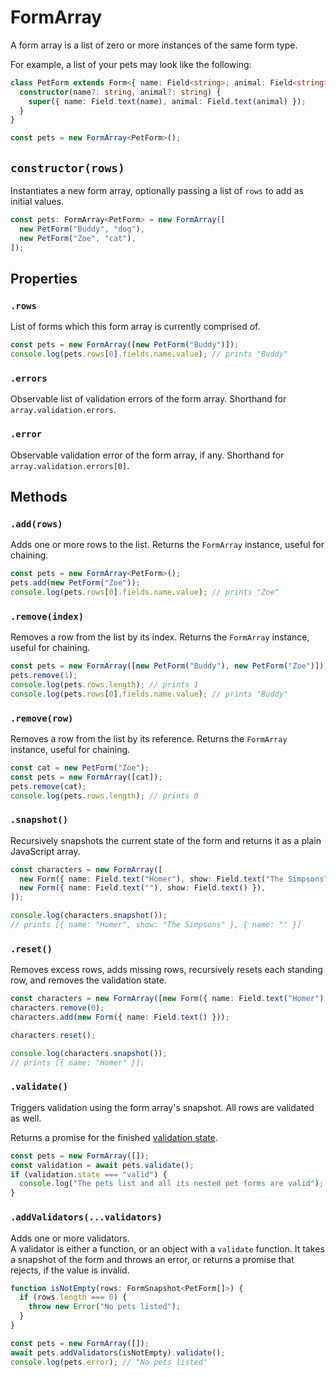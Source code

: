 # FormArray

A form array is a list of zero or more instances of the same form type.

For example, a list of your pets may look like the following:

```ts
class PetForm extends Form<{ name: Field<string>; animal: Field<string> }> {
  constructor(name?: string, animal?: string) {
    super({ name: Field.text(name), animal: Field.text(animal) });
  }
}

const pets = new FormArray<PetForm>();
```

## `constructor(rows)`

Instantiates a new form array, optionally passing a list of `rows` to add as initial values.

```ts
const pets: FormArray<PetForm> = new FormArray([
  new PetForm("Buddy", "dog"),
  new PetForm("Zoe", "cat"),
]);
```

## Properties

### `.rows`

List of forms which this form array is currently comprised of.

```ts
const pets = new FormArray([new PetForm("Buddy")]);
console.log(pets.rows[0].fields.name.value); // prints "Buddy"
```

### `.errors`

Observable list of validation errors of the form array.
Shorthand for `array.validation.errors`.

### `.error`

Observable validation error of the form array, if any.
Shorthand for `array.validation.errors[0]`.

## Methods

### `.add(rows)`

Adds one or more rows to the list. Returns the `FormArray` instance, useful for chaining.

```ts
const pets = new FormArray<PetForm>();
pets.add(new PetForm("Zoe"));
console.log(pets.rows[0].fields.name.value); // prints "Zoe"
```

### `.remove(index)`

Removes a row from the list by its index. Returns the `FormArray` instance, useful for chaining.

```ts
const pets = new FormArray([new PetForm("Buddy"), new PetForm("Zoe")]);
pets.remove(1);
console.log(pets.rows.length); // prints 1
console.log(pets.rows[0].fields.name.value); // prints "Buddy"
```

### `.remove(row)`

Removes a row from the list by its reference. Returns the `FormArray` instance, useful for chaining.

```ts
const cat = new PetForm("Zoe");
const pets = new FormArray([cat]);
pets.remove(cat);
console.log(pets.rows.length); // prints 0
```

### `.snapshot()`

Recursively snapshots the current state of the form and returns it as a plain JavaScript array.

```ts
const characters = new FormArray([
  new Form({ name: Field.text("Homer"), show: Field.text("The Simpsons") }),
  new Form({ name: Field.text(""), show: Field.text() }),
]);

console.log(characters.snapshot());
// prints [{ name: "Homer", show: "The Simpsons" }, { name: "" }]
```

### `.reset()`

Removes excess rows, adds missing rows, recursively resets each standing row, and removes the
validation state.

```ts
const characters = new FormArray([new Form({ name: Field.text("Homer") })]);
characters.remove(0);
characters.add(new Form({ name: Field.text() }));

characters.reset();

console.log(characters.snapshot());
// prints [{ name: "Homer" }];
```

### `.validate()`

Triggers validation using the form array's snapshot. All rows are validated as well.

Returns a promise for the finished [validation state](./validation.mdx#validation-1).

```ts
const pets = new FormArray([]);
const validation = await pets.validate();
if (validation.state === "valid") {
  console.log("The pets list and all its nested pet forms are valid");
}
```

### `.addValidators(...validators)`

Adds one or more validators.<br />
A validator is either a function, or an object with a `validate` function.
It takes a snapshot of the form and throws an error, or returns a promise that rejects, if the value is invalid.

```ts
function isNotEmpty(rows: FormSnapshot<PetForm[]>) {
  if (rows.length === 0) {
    throw new Error("No pets listed");
  }
}

const pets = new FormArray([]);
await pets.addValidators(isNotEmpty).validate();
console.log(pets.error); // "No pets listed"
```
